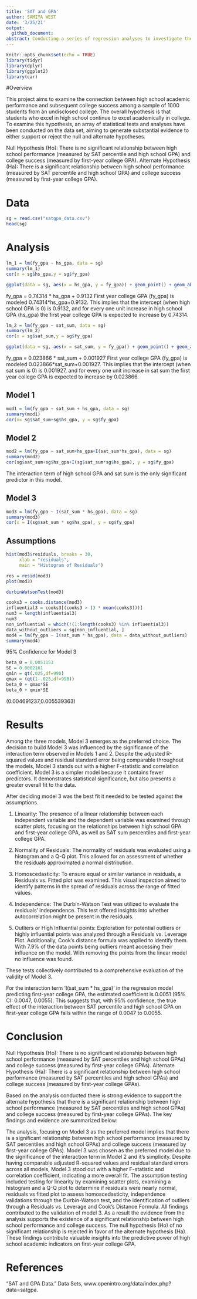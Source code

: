 ```yaml
---
title: 'SAT and GPA'
author: SAMIYA WEST
date: '3/25/21'
output: 
  github_document:
abstract: Conducting a series of regression analyses to investigate the proposition that high-achieving high school students also perform well in college, utilizing a dataset containing information on high school SAT percentiles, high school GPA, and first-year college GPA.
---
```


```r
knitr::opts_chunk$set(echo = TRUE)
library(tidyr)
library(dplyr)
library(ggplot2)
library(car)
```

#Overview

This project aims to examine the connection between high school academic performance and subsequent college success among a sample of 1000 students from an undisclosed college. The overall hypothesis is that students who excel in high school continue to excel academically in college. To examine this hypothesis, an array of statistical tests and analyses have been conducted on the data set, aiming to generate substantial evidence to either support or reject the null and alternate hypotheses.

Null Hypothesis (Ho): There is no significant relationship between high school performance (measured by SAT percentile and high school GPA) and college success (measured by first-year college GPA).
Alternate Hypothesis (Ha): There is a significant relationship between high school performance (measured by SAT percentile and high school GPA) and college success (measured by first-year college GPA).

# Data 

```r
sg = read.csv("satgpa_data.csv")
head(sg)
```

# Analysis
```r
lm_1 = lm(fy_gpa ~ hs_gpa, data = sg)
summary(lm_1)
cor(x = sg$hs_gpa,y = sg$fy_gpa)
```

```r
ggplot(data = sg, aes(x = hs_gpa, y = fy_gpa)) + geom_point() + geom_abline(intercept = 0.09132,slope = 0.74314) + labs(title = "First Year College GPA vs High School GPA")
```

fy_gpa = 0.74314 * hs_gpa + 0.9132
First year college GPA (fy_gpa) is modeled 0.74314*hs_gpa+0.9132. This implies that the intercept (when high school GPA is 0) is 0.9132, and for every one unit increase in high school GPA (hs_gpa) the first year college GPA is expected to increase by 0.74314.

```r
lm_2 = lm(fy_gpa ~ sat_sum, data = sg)
summary(lm_2)
cor(x = sg$sat_sum,y = sg$fy_gpa)
```

```r
ggplot(data = sg, aes(x = sat_sum, y = fy_gpa)) + geom_point() + geom_abline(intercept = 0.001927, slope = 0.023866 ) + labs(title = "First Year College GPA vs SAT Percentile Total")
```

fy_gpa = 0.023866 * sat_sum + 0.001927
First year college GPA (fy_gpa) is modeled 0.023866*sat_sum+0.001927. This implies that the intercept (when sat sum is 0) is 0.001927, and for every one unit increase in sat sum the first year college GPA  is expected to increase by 0.023866. 

## Model 1

```r
mod1 = lm(fy_gpa ~ sat_sum + hs_gpa, data = sg)
summary(mod1)
cor(x= sg$sat_sum+sg$hs_gpa, y = sg$fy_gpa)
```

## Model 2

```r
mod2 = lm(fy_gpa ~ sat_sum+hs_gpa+I(sat_sum*hs_gpa), data = sg)
summary(mod2)
cor(sg$sat_sum+sg$hs_gpa+I(sg$sat_sum*sg$hs_gpa), y = sg$fy_gpa)
```

The interaction term of high school GPA and sat sum is the only significant predictor in this model.

## Model 3 

```r
mod3 = lm(fy_gpa ~ I(sat_sum * hs_gpa), data = sg)
summary(mod3)
cor(x = I(sg$sat_sum * sg$hs_gpa), y = sg$fy_gpa)
```

## Assumptions
```r
hist(mod3$residuals, breaks = 30,
     xlab = "residuals",
     main = "Histogram of Residuals")
```

```r
res = resid(mod3)
plot(mod3)
```

```r
durbinWatsonTest(mod3)
```

```r
cooks3 = cooks.distance(mod3)
influential3 = cooks3[(cooks3 > (3 * mean(cooks3)))]
num3 = length(influential3)
num3
non_influential = which(!(1:length(cooks3) %in% influential3))
data_without_outliers = sg[non_influential, ]
mod4 = lm(fy_gpa ~ I(sat_sum * hs_gpa), data = data_without_outliers)
summary(mod4)
```

95% Confidence for Model 3
```r
beta_0 = 0.0051153    
SE = 0.0002161
qmin = qt(.025,df=998)
qmax = (qt(1-.025,df=998))
beta_0 + qmax*SE
beta_0 + qmin*SE
```

(0.004691237,0.005539363)

# Results

Among the three models, Model 3 emerges as the preferred choice. The decision to build Model 3 was influenced by the significance of the interaction term observed in Models 1 and 2. Despite the adjusted R-squared values and residual standard error being comparable throughout the models, Model 3 stands out with a higher F-statistic and correlation coefficient. Model 3 is a simpler model because it contains fewer predictors. It demonstrates statistical significance, but also presents a greater overall fit to the data.

After deciding model 3 was the best fit it needed to be tested against the assumptions. 

1. Linearity: The presence of a linear relationship between each independent variable and the dependent variable was examined through scatter plots, focusing on the relationships between high school GPA and first-year college GPA, as well as SAT sum percentiles and first-year college GPA. 

2. Normality of Residuals: The normality of residuals was evaluated using a histogram and a Q-Q plot. This allowed for an assessment of whether the residuals approximated a normal distribution.

3. Homoscedasticity: To ensure equal or similar variance in residuals, a Residuals vs. Fitted plot was examined. This visual inspection aimed to identify patterns in the spread of residuals across the range of fitted values.

4. Independence: The Durbin-Watson Test was utilized to evaluate the residuals' independence. This test offered insights into whether autocorrelation might be present in the residuals.

5. Outliers or High Influential points: Exploration for potential outliers or highly influential points was analyzed through a Residuals vs. Leverage Plot. Additionally, Cook's distance formula was applied to identify them. With 7.9% of the data points being outliers meant accessing their influence on the model. With removing the points from the linear model no influence was found.  

These tests collectively contributed to a comprehensive evaluation of the validity of Model 3.

For the interaction term 'I(sat_sum * hs_gpa)' in the regression model predicting first-year college GPA, the estimated coefficient is 0.0051 (95% CI: 0.0047, 0.0055). This suggests that, with 95% confidence, the true effect of the interaction between SAT percentile and high school GPA on first-year college GPA falls within the range of 0.0047 to 0.0055.

# Conclusion

Null Hypothesis (Ho): There is no significant relationship between high school performance (measured by SAT percentiles and high school GPAs) and college success (measured by first-year college GPAs).
Alternate Hypothesis (Ha): There is a significant relationship between high school performance (measured by SAT percentiles and high school GPAs) and college success (measured by first-year college GPAs).

Based on the analysis conducted there is strong evidence to support the alternate hypothesis that there is a significant relationship between high school performance (measured by SAT percentiles and high school GPAs) and college success (measured by first-year college GPAs).
The key findings and evidence are summarized below:

The analysis, focusing on Model 3 as the preferred model implies that there is a significant relationship between high school performance (measured by SAT percentiles and high school GPAs) and college success (measured by first-year college GPAs). Model 3 was chosen as the preferred model due to the significance of the interaction term in Model 2 and it's simplicity. Despite having comparable adjusted R-squared values and residual standard errors across all models, Model 3 stood out with a higher F-statistic and correlation coefficient, indicating a more overall fit. The assumption testing included testing for linearity by examining scatter plots, examining a histogram and a Q-Q plot to determine if residuals were nearly normal, residuals vs fitted plot to assess homoscedasticity, independence validations through the Durbin-Watson test, and the identification of outliers through a Residuals vs. Leverage and Cook's Distance Formula. All findings contributed to the validation of model 3. As a result the evidence from the analysis supports the existence of a significant relationship between high school performance and college success. The null hypothesis (Ho) of no significant relationship is rejected in favor of the alternate hypothesis (Ha). These findings contribute valuable insights into the predictive power of high school academic indicators on first-year college GPA.

# References

“SAT and GPA Data.” Data Sets, www.openintro.org/data/index.php?data=satgpa. 
